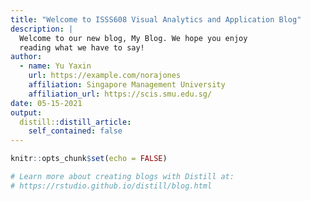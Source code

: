 ```yaml
---
title: "Welcome to ISSS608 Visual Analytics and Application Blog"
description: |
  Welcome to our new blog, My Blog. We hope you enjoy 
  reading what we have to say!
author:
  - name: Yu Yaxin 
    url: https://example.com/norajones
    affiliation: Singapore Management University
    affiliation_url: https://scis.smu.edu.sg/
date: 05-15-2021
output:
  distill::distill_article:
    self_contained: false
---
```


```r
knitr::opts_chunk$set(echo = FALSE)

# Learn more about creating blogs with Distill at:
# https://rstudio.github.io/distill/blog.html

```



